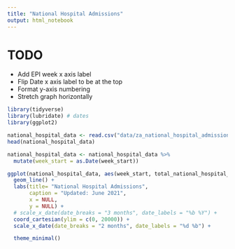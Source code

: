```yaml
---
title: "National Hospital Admissions"
output: html_notebook
---
```


# TODO
* Add EPI week x axis label
* Flip Date x axis label to be at the top
* Format y-axis numbering
* Stretch graph horizontally
```r
library(tidyverse)
library(lubridate) # dates
library(ggplot2)
```

```r
national_hospital_data <- read.csv("data/za_national_hospital_admissions.csv")
head(national_hospital_data)
```
```r
national_hospital_data <- national_hospital_data %>% 
  mutate(week_start = as.Date(week_start))
```

```r
ggplot(national_hospital_data, aes(week_start, total_national_hospital_admissions)) + 
  geom_line() +
  labs(title= "National Hospital Admissions",
       caption = "Updated: June 2021",
       x = NULL,
       y = NULL) +
  # scale_x_date(date_breaks = "3 months", date_labels = "%b %Y") +
  coord_cartesian(ylim = c(0, 20000)) +
  scale_x_date(date_breaks = "2 months", date_labels = "%d %b") +

  theme_minimal()
```